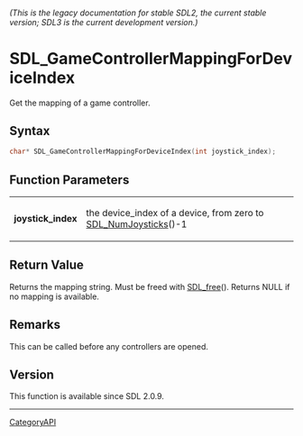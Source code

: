 ====== (This is the legacy documentation for stable SDL2, the current stable version; SDL3 is the current development version.) ======
= SDL_GameControllerMappingForDeviceIndex =

Get the mapping of a game controller.

== Syntax ==

<syntaxhighlight lang='c'>
char* SDL_GameControllerMappingForDeviceIndex(int joystick_index);
</syntaxhighlight>

== Function Parameters ==

{|
|'''joystick_index'''
|the device_index of a device, from zero to [[SDL_NumJoysticks]]()-1
|}

== Return Value ==

Returns the mapping string. Must be freed with [[SDL_free]](). Returns NULL
if no mapping is available.

== Remarks ==

This can be called before any controllers are opened.

== Version ==

This function is available since SDL 2.0.9.

----
[[CategoryAPI]]



